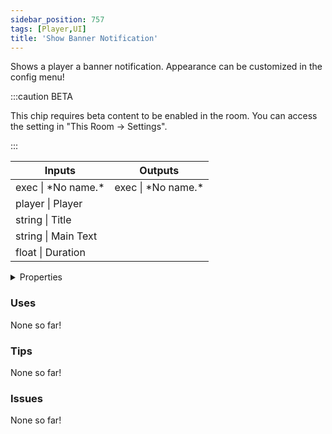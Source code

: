 ```yaml
---
sidebar_position: 757
tags: [Player,UI]
title: 'Show Banner Notification'
---
```


Shows a player a banner notification. Appearance can be customized in the config menu!

:::caution BETA

This chip requires beta content to be enabled in the room. You can access the setting in "This Room -> Settings".

:::

<IChip uuid="829b5788-efe0-4df4-91de-75c267ed3d57"/>

<table><thead><tr><th>Inputs</th><th>Outputs</th></tr></thead><tbody><tr><td>exec | *No name.*</td><td>exec | *No name.*</td></tr><tr><td>player | Player</td><td /></tr><tr><td>string | Title</td><td /></tr><tr><td>string | Main Text</td><td /></tr><tr><td>float | Duration</td><td /></tr></tbody></table>

<details>
  <summary>Properties</summary>
  <div>
    <div>
    <table>
      <tbody>
        <tr>
          <td>Is beta required?</td>
          <td>Yes</td>
        </tr>
        <tr>
          <td>Is chip a trolling risk?</td>
          <td>No</td>
        </tr>
        <tr>
          <td>Is chip a role assignment risk?</td>
          <td>No</td>
        </tr>
        <tr>
          <td>Chip UUID</td>
          <td>829b5788-efe0-4df4-91de-75c267ed3d57</td>
        </tr>
        <tr>
          <td>Room availability</td>
          <td>Available everywhere</td>
        </tr>
      </tbody>
    </table>
    </div>
  </div>
</details>

### Uses

None so far!

### Tips

None so far!

### Issues

None so far!